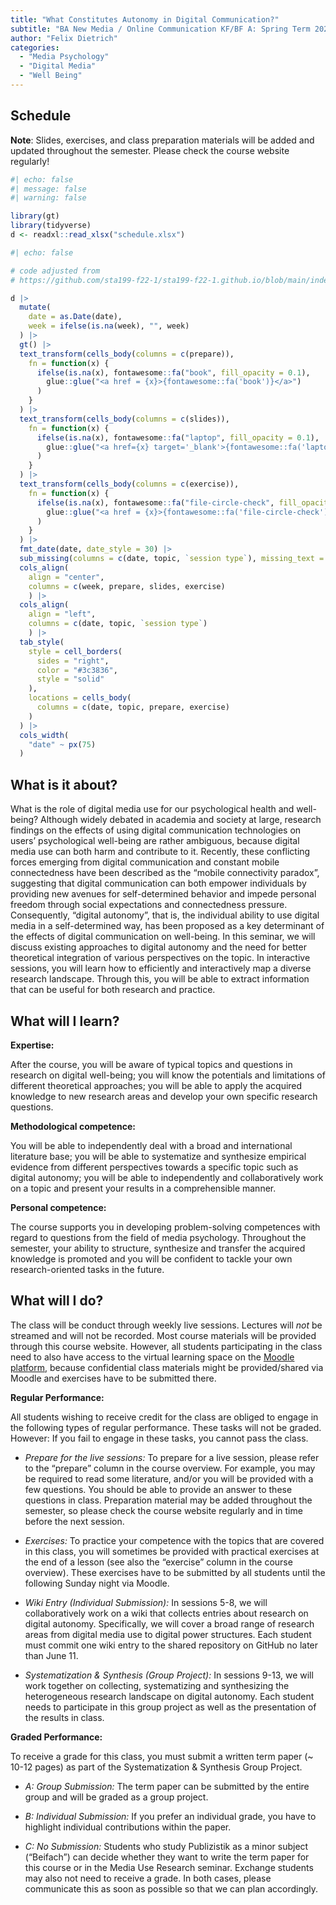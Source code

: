 ```yaml
---
title: "What Constitutes Autonomy in Digital Communication?"
subtitle: "BA New Media / Online Communication KF/BF A: Spring Term 2023"
author: "Felix Dietrich"
categories:
  - "Media Psychology"
  - "Digital Media"
  - "Well Being"
---
```


## Schedule

**Note**: Slides, exercises, and class preparation materials will be added and updated throughout the semester. Please check the course website regularly! 

```r
#| echo: false
#| message: false
#| warning: false

library(gt)
library(tidyverse)
d <- readxl::read_xlsx("schedule.xlsx")
```


```r
#| echo: false

# code adjusted from
# https://github.com/sta199-f22-1/sta199-f22-1.github.io/blob/main/index.qmd

d |>
  mutate(
    date = as.Date(date),
    week = ifelse(is.na(week), "", week)
  ) |>
  gt() |>
  text_transform(cells_body(columns = c(prepare)),
    fn = function(x) {
      ifelse(is.na(x), fontawesome::fa("book", fill_opacity = 0.1),
        glue::glue("<a href = {x}>{fontawesome::fa('book')}</a>")
      )
    }
  ) |>
  text_transform(cells_body(columns = c(slides)),
    fn = function(x) {
      ifelse(is.na(x), fontawesome::fa("laptop", fill_opacity = 0.1),
        glue::glue("<a href={x} target='_blank'>{fontawesome::fa('laptop')}</a>")
      )
    }
  ) |>
  text_transform(cells_body(columns = c(exercise)),
    fn = function(x) {
      ifelse(is.na(x), fontawesome::fa("file-circle-check", fill_opacity = 0.1),
        glue::glue("<a href = {x}>{fontawesome::fa('file-circle-check')}</a>")
      )
    }
  ) |> 
  fmt_date(date, date_style = 30) |>
  sub_missing(columns = c(date, topic, `session type`), missing_text = "") |>
  cols_align(
    align = "center", 
    columns = c(week, prepare, slides, exercise)
    ) |>
  cols_align(
    align = "left", 
    columns = c(date, topic, `session type`)
    ) |>
  tab_style(
    style = cell_borders(
      sides = "right",
      color = "#3c3836",
      style = "solid"
    ),
    locations = cells_body(
      columns = c(date, topic, prepare, exercise)
    )
  ) |> 
  cols_width(
    "date" ~ px(75)
  )
```

## What is it about?

What is the role of digital media use for our psychological health and well-being? Although widely debated in academia and society at large, research findings on the effects of using digital communication technologies on users’ psychological well-being are rather ambiguous, because digital media use can both harm and contribute to it. Recently, these conflicting forces emerging from digital communication and constant mobile connectedness have been described as the “mobile connectivity paradox”, suggesting that digital communication can both empower individuals by providing new avenues for self-determined behavior and impede personal freedom through social expectations and connectedness pressure. Consequently, “digital autonomy”, that is, the individual ability to use digital media in a self-determined way, has been proposed as a key determinant of the effects of digital communication on well-being. In this seminar, we will discuss existing approaches to digital autonomy and the need for better theoretical integration of various perspectives on the topic. In interactive sessions, you will learn how to efficiently and interactively map a diverse research landscape. Through this, you will be able to extract information that can be useful for both research and practice. 

## What will I learn?

**Expertise:**

After the course, you will be aware of typical topics and questions in research on digital well-being; you will know the potentials and limitations of different theoretical approaches; you will be able to apply the acquired knowledge to new research areas and develop your own specific research questions.

**Methodological competence:**

You will be able to independently deal with a broad and international literature base; you will be able to systematize and synthesize empirical evidence from different perspectives towards a specific topic such as digital autonomy; you will be able to independently and collaboratively work on a topic and present your results in a comprehensible manner.

**Personal competence:**

The course supports you in developing problem-solving competences with regard to questions from the field of media psychology. Throughout the semester, your ability to structure, synthesize and transfer the acquired knowledge is promoted and you will be confident to tackle your own research-oriented tasks in the future.

## What will I do?

The class will be conduct through weekly live sessions. Lectures will *not* be streamed and will not be recorded. Most course materials will be provided through this course website. However, all students participating in the class need to also have access to the virtual learning space on the [Moodle platform](https://lms.uni-mainz.de), because confidential class materials might be provided/shared via Moodle and exercises have to be submitted there.

**Regular Performance:**

All students wishing to receive credit for the class are obliged to engage in the following types of regular performance. These tasks will not be graded. However: If you fail to engage in these tasks, you cannot pass the class.

- *Prepare for the live sessions:* To prepare for a live session, please refer to the "prepare" column in the course overview. For example, you may be required to read some literature, and/or you will be provided with a few questions. You should be able to provide an answer to these questions in class. Preparation material may be added throughout the semester, so please check the course website regularly and in time before the next session.

- *Exercises:* To practice your competence with the topics that are covered in this class, you will sometimes be provided with practical exercises at the end of a lesson (see also the "exercise" column in the course overview). These exercises have to be submitted by all students until the following Sunday night via Moodle.

- *Wiki Entry (Individual Submission):* In sessions 5-8, we will collaboratively work on a wiki that collects entries about research on digital autonomy. Specifically, we will cover a broad range of research areas from digital media use to digital power structures. Each student must commit one wiki entry to the shared repository on GitHub no later than June 11.

- *Systematization & Synthesis (Group Project):* In sessions 9-13, we will work together on collecting, systematizing and synthesizing the heterogeneous research landscape on digital autonomy. Each student needs to participate in this group project as well as the presentation of the results in class.


**Graded Performance:**

To receive a grade for this class, you must submit a written term paper (~ 10-12 pages) as part of the Systematization & Synthesis Group Project.

- *A: Group Submission:* The term paper can be submitted by the entire group and will be graded as a group project.

- *B: Individual Submission:* If you prefer an individual grade, you have to highlight individual contributions within the paper.

- *C: No Submission:* Students who study Publizistik as a minor subject ("Beifach") can decide whether they want to write the term paper for this course or in the Media Use Research seminar. Exchange students may also not need to receive a grade. In both cases, please communicate this as soon as possible so that we can plan accordingly.
